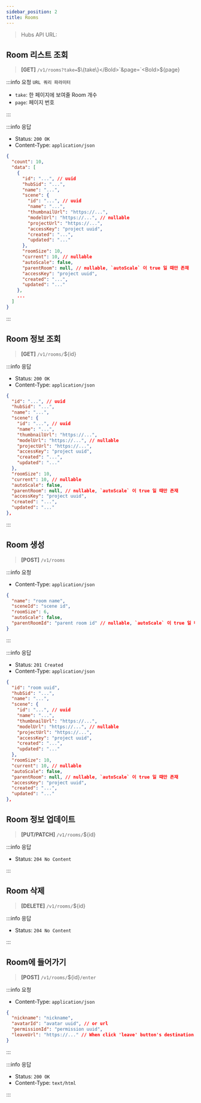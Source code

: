 ```yaml
---
sidebar_position: 2
title: Rooms
---
```



> Hubs API URL: <a><APIUrl /></a>

## Room 리스트 조회

> **[GET]** `/v1/rooms?take=`<Bold>$\{take\}</Bold>`&page=`<Bold>$\{page\}</Bold>

:::info 요청 `URL 쿼리 파라미터`

- `take`: 한 페이지에 보여줄 Room 개수
- `page`: 페이지 번호

:::

:::info 응답

- Status: `200 OK`
- Content-Type: `application/json`

```json
{
  "count": 10,
  "data": [
    {
      "id": "...", // uuid
      "hubSid": "...",
      "name": "...",
      "scene": {
        "id": "...", // uuid
        "name": "...",
        "thumbnailUrl": "https://...",
        "modelUrl": "https://...", // nullable
        "projectUrl": "https://...",
        "accessKey": "project uuid",
        "created": "...",
        "updated": "..."
      },
      "roomSize": 10,
      "current": 10, // nullable
      "autoScale": false,
      "parentRoom": null, // nullable, `autoScale` 이 true 일 때만 존재
      "accessKey": "project uuid",
      "created": "...",
      "updated": "..."
    },
    ...
  ]
}
```

:::

## Room 정보 조회

> **[GET]** `/v1/rooms/`<Bold>$\{id\}</Bold>

:::info 응답

- Status: `200 OK`
- Content-Type: `application/json`

```json
{
  "id": "...", // uuid
  "hubSid": "...",
  "name": "...",
  "scene": {
    "id": "...", // uuid
    "name": "...",
    "thumbnailUrl": "https://...",
    "modelUrl": "https://...", // nullable
    "projectUrl": "https://...",
    "accessKey": "project uuid",
    "created": "...",
    "updated": "..."
  },
  "roomSize": 10,
  "current": 10, // nullable
  "autoScale": false,
  "parentRoom": null, // nullable, `autoScale` 이 true 일 때만 존재
  "accessKey": "project uuid",
  "created": "...",
  "updated": "..."
},
```

:::

## Room 생성

> **[POST]** `/v1/rooms`

:::info 요청

- Content-Type: `application/json`

```json
{
  "name": "room name",
  "sceneId": "scene id",
  "roomSize": 6,
  "autoScale": false,
  "parentRoomId": "parent room id" // nullable, `autoScale` 이 true 일 때만 존재
}
```

:::

:::info 응답

- Status: `201 Created`
- Content-Type: `application/json`

```json
{
  "id": "room uuid",
  "hubSid": "...",
  "name": "...",
  "scene": {
    "id": "...", // uuid
    "name": "...",
    "thumbnailUrl": "https://...",
    "modelUrl": "https://...", // nullable
    "projectUrl": "https://...",
    "accessKey": "project uuid",
    "created": "...",
    "updated": "..."
  },
  "roomSize": 10,
  "current": 10, // nullable
  "autoScale": false,
  "parentRoom": null, // nullable, `autoScale` 이 true 일 때만 존재
  "accessKey": "project uuid",
  "created": "...",
  "updated": "..."
},
```

## Room 정보 업데이트

> **[PUT/PATCH]** `/v1/rooms/`<Bold>$\{id\}</Bold>

:::info 응답

- Status: `204 No Content`

:::

## Room 삭제

> **[DELETE]** `/v1/rooms/`<Bold>$\{id\}</Bold>

:::info 응답

- Status: `204 No Content`

:::

## Room에 들어가기

> **[POST]** `/v1/rooms/`<Bold>$\{id\}</Bold>`/enter`

:::info 요청

- Content-Type: `application/json`

```json
{
  "nickname": "nickname",
  "avatarId": "avatar uuid", // or url
  "permissionId": "permission uuid",
  "leaveUrl": "https://..." // When click 'leave' button's destination. default is `/`
}
```

:::

:::info 응답

- Status: `200 OK`
- Content-Type: `text/html`

:::
